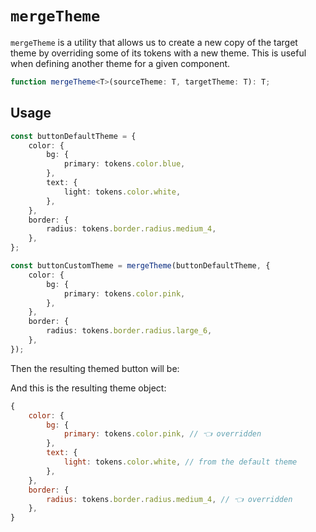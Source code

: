 


<Meta title="Packages / Theming / mergeTheme" />

# `mergeTheme`

`mergeTheme` is a utility that allows us to create a new copy of the target
theme by overriding some of its tokens with a new theme. This is useful when
defining another theme for a given component.

```ts
function mergeTheme<T>(sourceTheme: T, targetTheme: T): T;
```

<Banner
    kind="info"
    layout="full-width"
    text="Note that the first argument will define the
interface/contract that the second arg needs to follow."
/>

## Usage

```ts
const buttonDefaultTheme = {
    color: {
        bg: {
            primary: tokens.color.blue,
        },
        text: {
            light: tokens.color.white,
        },
    },
    border: {
        radius: tokens.border.radius.medium_4,
    },
};

const buttonCustomTheme = mergeTheme(buttonDefaultTheme, {
    color: {
        bg: {
            primary: tokens.color.pink,
        },
    },
    border: {
        radius: tokens.border.radius.large_6,
    },
});
```

Then the resulting themed button will be:

<ButtonWithCustomTheme />

And this is the resulting theme object:

```js
{
    color: {
        bg: {
            primary: tokens.color.pink, // 👈 overridden
        },
        text: {
            light: tokens.color.white, // from the default theme
        },
    },
    border: {
        radius: tokens.border.radius.medium_4, // 👈 overridden
    },
}
```
